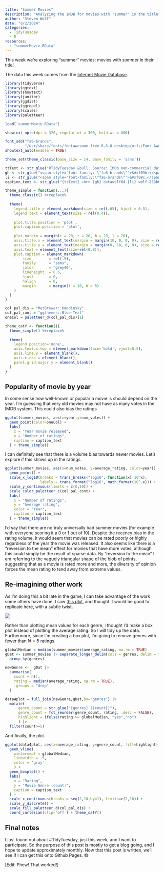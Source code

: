 ```yaml
---
title: "Summer Movies"
description: "Analyzing the IMDB for movies with 'summer' in the title"
author: "Steven Wolf"
date: "8/2/2024"
categories:
  - TidyTuesday
  - R
resources: 
  - "summerMovie.RData"
---
```


This week we're exploring "summer" movies: movies with *summer* in their title!

The data this week comes from the [Internet Movie Database](https://developer.imdb.com/non-commercial-datasets/).


```r
library(tidyverse)
library(ggtext)
library(showtext)
library(janitor)
library(ggdist)
library(ggrepel)
library(scales)
library(paletteer)

load('summerMovie.RData')
```

```r
showtext_opts(dpi = 320, regular.wt = 300, bold.wt = 800)

font_add("fa6-brands", 
         "/usr/share/fonts/fontawesome-free-6.6.0-desktop/otfs/Font Awesome 6 Brands-Regular-400.otf")
showtext_auto(enable = TRUE)

theme_set(theme_classic(base_size = 14, base_family = 'sans'))

ttText <- str_glue("#TidyTuesday &bull; Source: IMDb non-commercial datasets")
gh <- str_glue("<span style='font-family: \"fa6-brands\"'>&#xf09b;</span>")
li <- str_glue("<span style='font-family:\"fa6-brands\"'>&#xf08c;</span>")
caption_text <- str_glue("{ttText} <br> {gh} datawolf04 {li} wolf-253b6625a")

theme_simple = function(...){
  theme_classic() %+replace%
  
  theme(
    legend.title = element_markdown(size = rel(.65), hjust = 0.5),
    legend.text = element_text(size = rel(0.4)), 
  
    plot.title.position = 'plot',
    plot.caption.position = 'plot',
    
    plot.margin = margin(t = 20, r = 20, b = 20, l = 20),
    axis.title.x = element_text(margin = margin(10, 0, 0, 0), size = rel(1.2)),
    axis.title.y = element_text(margin = margin(0, 10, 0, 0), size = rel(1.2),angle=90),
    axis.text = element_text(size=rel(0.8)),
    plot.caption = element_markdown(
        size        = rel(.5),
        family      = "sans",
        color       = "grey40",
        lineheight  = 0.6,
        hjust       = 0,
        halign      = 0,
        margin      = margin(t = 10, b = 5)
    )
  ) 
}

col_pal_dis = "MetBrewer::Kandinsky"
col_pal_cont = "ggthemes::Blue-Teal"
oneCol = paletteer_d(col_pal_dis)[1]

theme_catY <- function(){
  theme_simple() %+replace%
  
  theme(
    legend.position='none',
    axis.text.x.top = element_markdown(face='bold', vjust=0.5),
    axis.line.y = element_blank(),
    axis.ticks = element_blank(),
    panel.grid.major.y = element_blank()
  )
}
```

## Popularity of movie by year

In some sense how well-known or popular a movie is should depend on the year. I'm guessing that very old movies may not have as many votes in the IMDB system. This could also bias the ratings

```r
ggplot(summer_movies, aes(x=year,y=num_votes)) +
  geom_point(color=oneCol) + 
  labs(
    x = "Year movie released",
    y = "Number of ratings",
    caption = caption_text
  ) + theme_simple()
```

I can definitely see that there is a volume bias towards newer movies. Let's explore if this shows up in the ratings.

```r
ggplot(summer_movies, aes(x=num_votes, y=average_rating, color=year)) +
  geom_point() + 
  scale_x_log10(breaks = trans_breaks("log10", function(x) 10^x),
                labels = trans_format("log10", math_format(10^.x))) +
  scale_y_continuous(limits = c(0,10)) + 
  scale_color_paletteer_c(col_pal_cont) +
  labs(
    x = "Number of ratings",
    y = "Average rating",
    color = "Year",
    caption = caption_text
  ) + theme_simple()
```

I'd say that there are no truly universally bad summer movies (for example with everyone scoring it a 0 or 1 out of 10). Despite the recency bias in the rating volume, it would seem that movies can be rated poorly or highly regardless of the year the movie was released. It also seems like there is a "reversion to the mean" effect for movies that have more votes, although this could simply be the result of sparse data. By "reversion to the mean" I am referring to the vaguely triangular shape of the blob of points, suggesting that as a movie is rated more and more, the diversity of opinion forces the mean rating to tend away from extreme values.

## Re-imagining other work

As I'm doing this a bit late in the game, I can take advantage of the work some others have done. I saw 
[this plot](https://github.com/poncest/tidytuesday/tree/main/2024/Week_31), and thought it would be good to replicate here, with a subtle twist.

![](https://raw.githubusercontent.com/poncest/tidytuesday/main/2024/Week_31/2024_31.png)

Rather than plotting mean values for each genre, I thought I'd make a box plot instead of plotting the average rating. So I will tidy up the data. Furthermore, since I'm creating a box plot, I'm going to remove genres with fewer than $N=5$ ratings.

```r
globalMedian = median(summer_movies$average_rating, na.rm = TRUE)
gDat <- summer_movies |> separate_longer_delim(cols = genres, delim = ",") |>
  group_by(genres) 

newGenre <-  gDat |>
  summarise(
    count = n(),
    rating = median(average_rating, na.rm = TRUE),
    .groups = "drop"
  )

data4plot = full_join(newGenre,gDat,by="genres") |>
  mutate(
      genre_count = str_glue("{genres} ({count})"),
      genre_count = fct_reorder(genre_count, rating, .desc = FALSE),
      highlight = ifelse(rating >= globalMedian, "yes","no")
      ) |>
  filter(count>=5)
```

And finally, the plot.

```r
ggplot(data4plot, aes(x=average_rating, y=genre_count, fill=highlight)) +
  geom_vline(
    xintercept = globalMedian,
    linewidth = .5,
    color = 'gray'
    ) +
  geom_boxplot() +
  labs(
    x = "Rating",
    y = "Movie Genre (count)",
    caption = caption_text
  ) +
  scale_x_continuous(breaks = seq(2,10,by=1), limits=c(2,10)) +
  scale_y_discrete() +
  scale_fill_paletteer_d(col_pal_dis) +
  coord_cartesian(clip='off') + theme_catY()
```

## Final notes
I just found out about #TidyTuesday, just this week, and I want to participate. So the purpose of this post is mostly to get a blog going, and I hope to update approximately monthly. Now that this post is written, we'll see if I can get this onto Github Pages. 😄

[Edit: Phew! That worked!]
